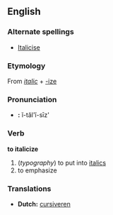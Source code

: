 == English ==
=== Alternate spellings ===
*[[Italicise]]

===Etymology===
From {{E.}} ''[[italic]]'' + [[-ize]]

===Pronunciation===
*'''{{AHD}}:''' ĭ-tăl'ĭ-sīz'

=== Verb ===
'''to italicize'''
# (''typography'') to put into [[italics]]
#  to emphasize

===Translations===
*'''Dutch:''' [[cursiveren]]